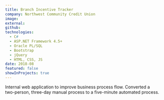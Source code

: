 ```yaml
---
title: Branch Incentive Tracker
company: Northwest Community Credit Union
image:
external:
github:
technologies:
  - C#
  - ASP.NET Framework 4.5+
  - Oracle PL/SQL
  - Bootstrap
  - jQuery
  - HTML, CSS, JS
date: 2018-08
featured: false
showInProjects: true
---
```


Internal web application to improve business process flow. Converted a two-person, three-day manual process to a five-minute automated process.
